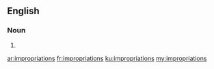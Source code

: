==English==

===Noun===
{{head|en|plural}}

# {{plural of|impropriation|lang=en}}

[[ar:impropriations]]
[[fr:impropriations]]
[[ku:impropriations]]
[[my:impropriations]]